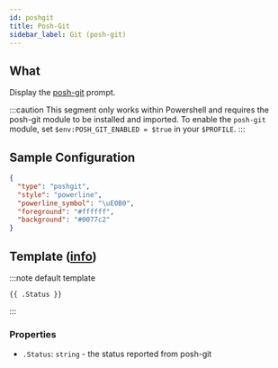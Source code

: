 ```yaml
---
id: poshgit
title: Posh-Git
sidebar_label: Git (posh-git)
---
```


## What

Display the [posh-git][posh-git] prompt.

:::caution
This segment only works within Powershell and requires the posh-git module to be installed and imported.
To enable the `posh-git` module, set `$env:POSH_GIT_ENABLED = $true` in your `$PROFILE`.
:::

## Sample Configuration

```json
{
  "type": "poshgit",
  "style": "powerline",
  "powerline_symbol": "\uE0B0",
  "foreground": "#ffffff",
  "background": "#0077c2"
}
```

## Template ([info][templates])

:::note default template

``` template
{{ .Status }}
```

:::

### Properties

- `.Status`: `string` - the status reported from posh-git

[posh-git]: https://github.com/dahlbyk/posh-git
[templates]: /docs/config-templates

